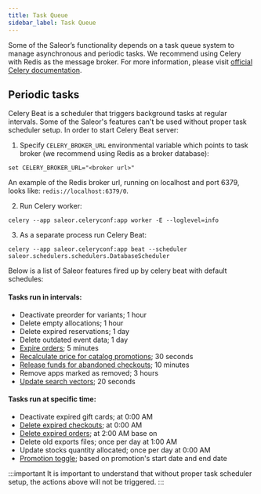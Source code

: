```yaml
---
title: Task Queue
sidebar_label: Task Queue
---
```


Some of the Saleor’s functionality depends on a task queue system to manage asynchronous and periodic tasks. We recommend using Celery with Redis as the message broker.
For more information, please visit [official Celery documentation](https://docs.celeryq.dev/en/stable/index.html). 


## Periodic tasks

Celery Beat is a scheduler that triggers background tasks at regular intervals. 
Some of the Saleor's features can't be used without proper task scheduler setup. In order to start Celery Beat server:

1. Specify `CELERY_BROKER_URL` environmental variable which points to task broker (we recommend using Redis as a broker database):

```shell
set CELERY_BROKER_URL="<broker url>"
```
An example of the Redis broker url, running on localhost and port 6379, looks like: `redis://localhost:6379/0`.

2. Run Celery worker: 

```shell
celery --app saleor.celeryconf:app worker -E --loglevel=info
```

3. As a separate process run Celery Beat: 

```shell
celery --app saleor.celeryconf:app beat --scheduler saleor.schedulers.schedulers.DatabaseScheduler 
```

Below is a list of Saleor features fired up by celery beat with default schedules:

#### Tasks run in intervals:
- Deactivate preorder for variants; 1 hour
- Delete empty allocations; 1 hour
- Delete expired reservations; 1 day
- Delete outdated event data; 1 day
- [Expire orders](developer/checkout/order-expiration.mdx); 5 minutes
- [Recalculate price for catalog promotions](developer/discounts/promotions.mdx#catalogue-promotions); 30 seconds
- [Release funds for abandoned checkouts](developer/checkout/lifecycle.mdx#releasing-funds-for-abandoned-checkouts); 10 minutes
- Remove apps marked as removed; 3 hours
- [Update search vectors](https://github.com/saleor/saleor/blob/main/CONTRIBUTING.md#searching); 20 seconds

#### Tasks run at specific time:
- Deactivate expired gift cards; at 0:00 AM
- [Delete expired checkouts](developer/checkout/lifecycle.mdx#checkout-expiration-and-deletion); at 0:00 AM
- [Delete expired orders](developer/checkout/order-expiration.mdx); at 2:00 AM base on 
- Delete old exports files; once per day at 1:00 AM
- Update stocks quantity allocated; once per day at 0:00 AM
- [Promotion toggle](developer/discounts/promotions.mdx); based on promotion's start date and end date

:::important
It is important to understand that without proper task scheduler setup, the actions above will not be triggered.
:::
